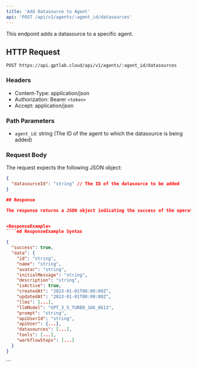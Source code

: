 ```yaml
---
title: 'Add Datasource to Agent'
api: 'POST /api/v1/agents/:agent_id/datasources'
---
```


This endpoint adds a datasource to a specific agent.

## HTTP Request

`POST https://api.gptlab.cloud/api/v1/agents/:agent_id/datasources`

### Headers

- Content-Type: application/json
- Authorization: Bearer `<token>`
- Accept: application/json

### Path Parameters

- `agent_id`: string (The ID of the agent to which the datasource is being added)

### Request Body

The request expects the following JSON object:

```json
{
  "datasourceId": "string" // The ID of the datasource to be added
}

## Response

The response returns a JSON object indicating the success of the operation and details of the agent to which the datasource was added.


<ResponseExample>
````md ResponseExample Syntax

{
  "success": true,
  "data": {
    "id": "string",
    "name": "string",
    "avatar": "string",
    "initialMessage": "string",
    "description": "string",
    "isActive": true,
    "createdAt": "2023-01-01T00:00:00Z",
    "updatedAt": "2023-01-01T00:00:00Z",
    "llms": [...],
    "llmModel": "GPT_3_5_TURBO_16K_0613",
    "prompt": "string",
    "apiUserId": "string",
    "apiUser": {...},
    "datasources": [...],
    "tools": [...],
    "workflowSteps": [...]
  }
}


````
</ResponseExample>
```